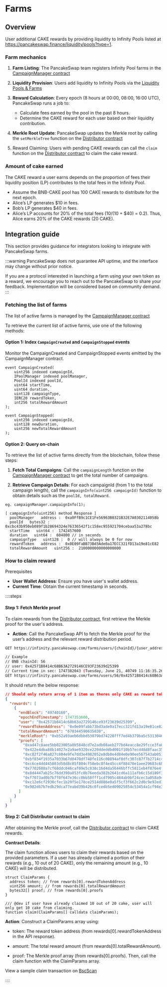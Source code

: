 # Farms 

## Overview 

User additional CAKE rewards by providing liquidity to Infinity Pools listed at https://pancakeswap.finance/liquidity/pools?type=1. 

### Farm mechanics

1. **Farm Listing**: The PancakeSwap team registers Infinity Pool farms in the [CampaignManager contract](https://bscscan.com/address/0x26Bde0AC5b77b65A402778448eCac2aCaa9c9115) 

2. **Liquidity Provision**: Users add liquidity to Infinity Pools via the [Liquidity Pools & Farms](https://pancakeswap.finance/liquidity/pools?type=1)

3. **Reward Calculation**: Every epoch (8 hours at 00:00, 08:00, 16:00 UTC), PancakeSwap runs a job to:
    - Calculate fees earned by the pool in the past 8 hours.
    - Determine the CAKE reward for each user based on their liquidity contribution.

4. **Merkle Root Update**: PancakeSwap updates the Merkle root by calling the `setMerkleTree` function on the [Distributor contract](https://bscscan.com/address/0xEA8620aAb2F07a0ae710442590D649ADE8440877)

5. Reward Claiming: Users with pending CAKE rewards can call the `claim` function on the [Distributor contract](https://bscscan.com/address/0xEA8620aAb2F07a0ae710442590D649ADE8440877) to claim the cake reward.


### Amount of cake earned

The CAKE reward a user earns depends on the proportion of fees their liquidity position (LP) contributes to the total fees in the Infinity Pool.

- Assume the BNB-CAKE pool has 100 CAKE rewards to distribute for the next epoch.
- Alice’s LP generates $10 in fees.
- Bob’s LP generates $40 in fees.
- Alice’s LP accounts for 20% of the total fees ($10 / ($10 + $40) = 0.2). Thus, Alice earns 20% of the CAKE rewards (20 CAKE).

## Integration guide 

This section provides guidance for integrators looking to integrate with PancakeSwap farms.

:::warning
PancakeSwap does not guarantee API uptime, and the interface may change without prior notice.

If you are a protocol interested in launching a farm using your own token as a reward, we encourage you to reach out to the PancakeSwap  to share your feedback. Implementation will be considered based on community demand.
:::


### Fetching the list of farms 

The list of active farms is managed by the [CampaignManager contract](https://bscscan.com/address/0x26Bde0AC5b77b65A402778448eCac2aCaa9c9115)

To retrieve the current list of active farms, use one of the following methods:

#### Option 1: Index `CampaignCreated` and `CampaignStopped` events

Monitor the CampaignCreated and CampaignStopped events emitted by the CampaignManager contract. 

```solidity
event CampaignCreated(
    uint256 indexed campaignId,
    IPoolManager indexed poolManager,
    PoolId indexed poolId,
    uint64 startTime,
    uint64 duration,
    uint128 campaignType,
    IERC20 rewardToken,
    int256 totalRewardAmount
);

event CampaignStopped(
    uint256 indexed campaignId, 
    uint128 newDuration, 
    uint256 newTotalRewardAmount
);
```


#### Option 2: Query on-chain 
To retrieve the list of active farms directly from the blockchain, follow these steps:

1. **Fetch Total Campaigns**: Call the `campaignLength` function on the [CampaignManager contract](https://bscscan.com/address/0x26Bde0AC5b77b65A402778448eCac2aCaa9c9115) to get the total number of campaigns.

2. **Retrieve Campaign Details**: For each campaignId (from 1 to the total campaign length), call the `campaignInfo(uint256 campaignId)` function to obtain details such as the `poolId, totalReward`.


```solidity
eg. campaignManager.campaignInfo(1);

[ campaignInfo(uint256) method Response ]
  poolManager   address :  0xa0FfB9c1CE1Fe56963B0321B32E7A0302114058b
  poolId   bytes32 :  0xcbc43b950eb089f1b28694324e76336542f1c158ec955921704cebaa53a278bc
  startTime   uint64 :  1742457600
  duration   uint64 :  604800 // in seconds 
  campaignType   uint128 :  0 // will always be 0 for now 
  rewardToken   address :  0x0E09FaBB73Bd3Ade0a17ECC321fD13a19e81cE82
  totalRewardAmount   uint256 :  2100000000000000000
```


### How to claim reward

Prerequisites
- **User Wallet Address**: Ensure you have user's wallet address.
- **Current Time**: Obtain the current timestamp in seconds.


::::steps
#### Step 1: Fetch Merkle proof

To claim rewards from the [Distributor contract](https://bscscan.com/address/0xEA8620aAb2F07a0ae710442590D649ADE8440877), first retrieve the Merkle proof for the user's address.

- **Action**: Call the PancakeSwap API to fetch the Merkle proof for the user’s address and the relevant reward distribution period.

```bash
GET https://infinity.pancakeswap.com/farms/users/{chainId}/{user_address}/{current_ts_sec}

// Example
// BNB chainId: 56
// user: 0x42571B8414c68B63A2729146CE93F23639d25399
// Current time in sec: 1747382043 (Tuesday, June 21, 40749 11:16:35.266)
GET https://infinity.pancakeswap.com/farms/users/56/0x42571B8414c68B63A2729146CE93F23639d25399/1747382043
```

It should return the below response:
```json
// Should only return array of 1 item as theres only CAKE as reward token currently
{
  "rewards": [
    {
      "endBlock": "49740160",
      "epochEndTimestamp": 1747353600,
      "user": "0x42571b8414c68b63a2729146ce93f23639d25399",
      "rewardTokenAddress": "0x0e09fabb73bd3ade0a17ecc321fd13a19e81ce82",
      "totalRewardAmount": "678344590635830",
      "merkleRoot": "0xb52a93aeb6dbbd53079bd74228fff7ed4b379ba5c5313046e10c89200c605f76",
      "proofs": [
        "0xad47c8aee5bb023005a8b5848cd7e2adb08aeb277bd4eacc8e29fcce3fa8e0c1",
        "0x422e4dba88b14027e2a9ae9320ce220ddeddbd001f10b57ecd48d8faac35ae7d",
        "0xc82f2f46a827c804e9fe7dd3e4982052e8db8e4d84e0e90ee567543ab051c73d",
        "0xbf834f1935a7033b67d0470df748fe116c00894af0dfc307c87f7b2714c44ae0",
        "0xc6ce4dd445803d58d8c85f804cf58ebc8f4e45cc4f88470e1aee29683c688db0",
        "0x7702608a7cf68ddc046caf09e5c838c16d4da56446bffc5811eb4f876e4fa436",
        "0x8d4447ab25c76dd390a853fc0b76eeda382b2641cd6a111afb6c15d189f3b902",
        "0xf7073ad0b7b7f0f647e36cc0bb58fff1cd7905c484ab9bf24cec3a058a94dd1f",
        "0xc12e6cf2930cfec1b29f5e178ce2514d886e0a5f5cf3f662c2d0c9e92ed3e40e",
        "0x982d67b7edb29dca77eabd39b426c0fcedb5ed09025854c53454a1cf94e3e448"
      ]
    }
  ]
}
```

#### Step 2: Call Distributor contract to claim 

After obtaining the Merkle proof, call the [Distributor contract](https://bscscan.com/address/0xEA8620aAb2F07a0ae710442590D649ADE8440877) to claim CAKE rewards.

**Contract Details**:

The claim function allows users to claim their rewards based on the provided parameters. If a user has already claimed a portion of their rewards (e.g., 10 out of 20 CAKE), only the remaining amount (e.g., 10 CAKE) will be distributed.



```solidity
struct ClaimParams {
  address token; // from rewards[0].rewardTokenAddress
  uint256 amount; // from rewards[0].totalRewardAmount
  bytes32[] proof; // from rewards[0].proofs
}

/// @dev if user have already claimed 10 out of 20 cake, user will only get 10 cake from claiming.
function claim(ClaimParams[] calldata claimParams);
```

**Action**:
Construct a ClaimParams array using:

- token: The reward token address (from rewards[0].rewardTokenAddress in the API response).

- amount: The total reward amount (from rewards[0].totalRewardAmount).

- proof: The Merkle proof array (from rewards[0].proofs). Then, call the claim function with the ClaimParams array.



View a sample claim transaction on [BscScan](https://bscscan.com/tx/0x807fb8502649d81828fdff9feb8f95757c57ac47e00c127119b94be9bf9a48ea)

::::

